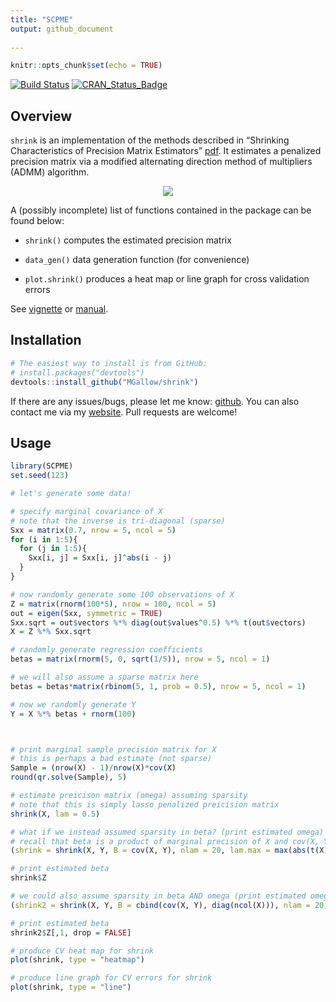 ```yaml
---
title: "SCPME"
output: github_document
  
---
```


```r
knitr::opts_chunk$set(echo = TRUE)
```

[![Build Status](https://travis-ci.org/MGallow/shrink.svg?branch=master)](https://travis-ci.org/MGallow/SCPME)
[![CRAN_Status_Badge](http://www.r-pkg.org/badges/version/SCPME)](https://cran.r-project.org/package=SCPME)

## Overview

`shrink` is an implementation of the methods described in "Shrinking Characteristics of Precision Matrix Estimators" [pdf](https://doi.org/10.1093/biomet/asy023). It estimates a penalized precision matrix via a modified alternating direction method of multipliers (ADMM) algorithm.

<p align="center">
  <img src = "https://github.com/MGallow/SCPME/raw/master/vignettes/images/gif.gif"/>
</p>

A (possibly incomplete) list of functions contained in the package can be found below:

* `shrink()` computes the estimated precision matrix

* `data_gen()` data generation function (for convenience)

* `plot.shrink()` produces a heat map or line graph for cross validation errors

See [vignette](https://mgallow.github.io/SCPME/) or [manual](https://github.com/MGallow/ADMMsigma/blob/master/SCPME.pdf).

## Installation

```r
# The easiest way to install is from GitHub:
# install.packages("devtools")
devtools::install_github("MGallow/shrink")
```

If there are any issues/bugs, please let me know: [github](https://github.com/MGallow/SCPME/issues). You can also contact me via my [website](https://mgallow.github.io/). Pull requests are welcome!

## Usage

```r
library(SCPME)
set.seed(123)

# let's generate some data!

# specify marginal covariance of X
# note that the inverse is tri-diagonal (sparse)
Sxx = matrix(0.7, nrow = 5, ncol = 5)
for (i in 1:5){
  for (j in 1:5){
    Sxx[i, j] = Sxx[i, j]^abs(i - j)
  }
}

# now randomly generate some 100 observations of X
Z = matrix(rnorm(100*5), nrow = 100, ncol = 5)
out = eigen(Sxx, symmetric = TRUE)
Sxx.sqrt = out$vectors %*% diag(out$values^0.5) %*% t(out$vectors)
X = Z %*% Sxx.sqrt

# randomly generate regression coefficients
betas = matrix(rnorm(5, 0, sqrt(1/5)), nrow = 5, ncol = 1)

# we will also assume a sparse matrix here
betas = betas*matrix(rbinom(5, 1, prob = 0.5), nrow = 5, ncol = 1)

# now we randomly generate Y
Y = X %*% betas + rnorm(100)



# print marginal sample precision matrix for X
# this is perhaps a bad estimate (not sparse)
Sample = (nrow(X) - 1)/nrow(X)*cov(X)
round(qr.solve(Sample), 5)

# estimate preicison matrix (omega) assuming sparsity
# note that this is simply lasso penalized preicision matrix
shrink(X, lam = 0.5)

# what if we instead assumed sparsity in beta? (print estimated omega)
# recall that beta is a product of marginal precision of X and cov(X, Y)
(shrink = shrink(X, Y, B = cov(X, Y), nlam = 20, lam.max = max(abs(t(X) %*% Y))))

# print estimated beta
shrink$Z

# we could also assume sparsity in beta AND omega (print estimated omega)
(shrink2 = shrink(X, Y, B = cbind(cov(X, Y), diag(ncol(X))), nlam = 20, lam.max = 10, lam.min.ratio = 1e-4))

# print estimated beta
shrink2$Z[,1, drop = FALSE]

# produce CV heat map for shrink
plot(shrink, type = "heatmap")

# produce line graph for CV errors for shrink
plot(shrink, type = "line")

```
